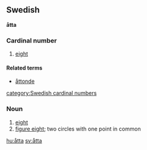 ==Swedish==
'''åtta'''
===Cardinal number===
#[[eight]]
====Related terms====
*[[åttonde]]
[[category:Swedish cardinal numbers]]
===Noun===
#[[eight]]
#[[figure eight]]; two circles with one point in common

[[hu:åtta]]
[[sv:åtta]]